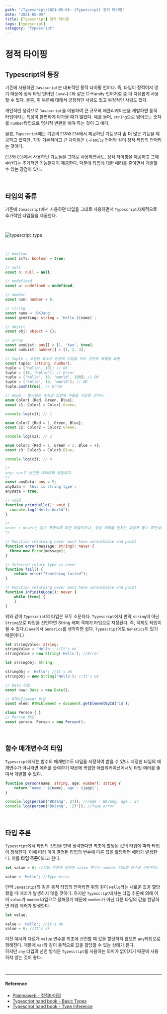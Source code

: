 ---
path: "/Typescript/2021-05-05--[Typescript] 정적 타이핑"
date: "2021-05-05"
title: [Typescript] 정적 타이핑
tags: [typescript]
category: "Typescript"
---

# 정적 타이핑

## Typescript의 등장

기존에 사용하던 `Javascript`는 대표적인 동적 타이핑 언어다. 즉, 타입이 정적이지 않기 때문에 정적 타입 언어인 `Java`나 `C`와 같은 C-Family 언어처럼 좀 더 자유롭게 사용할 수 있다. 물론, 이 부분에 대해서 긍정적인 사람도 있고 부정적인 사람도 있다.

개인적인 생각으로 `Javascript`을 이용하여 큰 규모의 애플리케이션을 개발하면 동적 타입이라는 특성이 불편하게 다가올 때가 많았다. 예를 들어, `string`으로 넘어오는 숫자를 `number`타입으로 명시적 변환을 해야 하는 것이 그 예다.

물론, `Typescript`에는 기존의 `ES5`와 `ES6`에서 제공하던 기능보다 좀 더 많은 기능을 제공하고 있지만, 가장 기본적이고 큰 차이점은 `C-Family` 언어와 같이 정적 타입의 언어라는 것이다.

`ES5`와 `ES6`에서 사용하던 기능들을 그대로 사용하면서도, 정적 타이핑을 제공하고 그에 수반되는 추가적인 기능들까지 제공한다. 덕분에 타입에 대한 에러를 줄이면서 개발할 수 있는 장점이 있다.

<br/>

## 타입의 종류

기존에 `Javascript`에서 사용하던 타입을 그대로 사용하면서 `Typescript`자체적으로 추가적인 타입들을 제공한다.

<br/>

![typescript_type](../assets/images/typescript_type.png)

<br/>

```ts
// boolean
const isTs: boolean = true;

// null
const n: null = null;

// undefined
const u: undefined = undefined;

// number
const num: number = 6;

// string
const name = 'BKJang';
const greeting: string = `Hello ${name}`;

// object
const obj: object = {};

// array
const anyList: any[] = [1, 'two', true];
const numList: number[] = [1, 2, 3];

// tuple : 고정된 요소수 만큼의 타입을 미리 선언후 배열을 표현
const tuple: [string, number];
tuple = ['hello', 10]; // OK
tuple = [10, 'hello']; // Error
tuple = ['hello', 10, 'world', 100]; // OK
tuple = ['hello', 10, 'world']; // OK
tuple.push(true); // Error

// enum : 열거형은 숫자값 집합에 이름을 지정한 것이다.
enum Color1 {Red, Green, Blue};
const c1: Color1 = Color1.Green;

console.log(c1); // 1

enum Color2 {Red = 1, Green, Blue};
const c2: Color2 = Color2.Green;

console.log(c2); // 2

enum Color3 {Red = 1, Green = 2, Blue = 4};
const c3: Color3 = Color3.Blue;

console.log(c3); // 4

/*
any: var로 선언한 데이터와 동일하다.
*/
const anyData: any = 5;
anyData = `this is string type`;
anyData = true;

// void
function printHello(): void {
  console.log("Hello World");
}

/*
never : never는 함수 표현식의 리턴 타입이거나, 항상 예외를 던지는 화살표 함수 표현식이거나, 리턴하지 않는 표현식이다.
*/

// Function returning never must have unreachable end point
function error(message: string): never {
  throw new Error(message);
}

// Inferred return type is never
function fail() {
    return error("Something failed");
}

// Function returning never must have unreachable end point
function infiniteLoop(): never {
    while (true) {
    }
}
```

위와 같이 `Typescript`의 타입은 모두 소문자다. `Typescript`에서 만약 `string`이 아닌 `String`으로 타입을 선언하면 String 래퍼 객체가 타입으로 지정된다. 즉, 객체도 타입이 될 수 있다.(`Java`에서 `Generics`를 생각하면 쉽다. `Typescript`에도 `Generics`이 있기 때문이다.)

```ts
let stringValue: string;
stringValue = 'Hello'; //It's ok
stringValue = new String('Hello'); //Error

let stringObj: String;

stringObj = 'Hello'; //It's ok
stringObj = new String('Hello'); //It's ok
```

```ts
// Date 타입
const now: Date = new Date();

// HTMLElement 타입
const elem: HTMLElement = document.getElementById('id');

class Person { }
// Person 타입
const person: Person = new Person();
```

<br/>

## 함수 매개변수의 타입

`Typescript`에서는 함수의 매개변수도 타입을 지정하여 받을 수 있다. 지정한 타입의 매개변수가 아니라면 에러를 출력하기 때문에 복잡한 애플리케이션에서도 타입 에러를 줄여서 개발할 수 있다.

```ts
function person(name: string, age: number): string {
    return `name : ${name}, age : ${age}`;
}

console.log(person('BKJang', 27)); //name : BKJang, age : 27
console.log(person('BKJang', '27')); //Type error
```

<br/>

## 타입 추론

`Typescript`에서 타입의 선언을 만약 생략한다면 최초에 할당된 값의 타입에 따라 타입이 정해진다. 이에 따라 이미 결정된 타입의 변수에 다른 값을 할당하면 에러가 발생한다. 이를 **타입 추론**이라고 한다.

```ts
let value = 6; //타입 추론에 의하여 value 변수는 number 타입의 변수로 선언된다.

value = 'Hello'; //Type error
```

만약 `Javascript`와 같은 동적 타입의 언어라면 위와 같이 `Hello`라는 새로운 값을 할당했을 때 에러가 발생하지 않을 것이다. 하지만 `Typescript`에서는 타입 추론에 의해 이미 `value`가 `number`타입으로 정해졌기 때문에 `number`가 아닌 다른 타입의 값을 할당하면 타입 에러가 발생한다.

```ts
let value;

value = 'Hello'; //It's ok
value = 6; //It's ok
```

이전 예시와 다르게 `value` 변수를 최초에 선언할 때 값을 할당하지 않으면 `any`타입으로 정해진다. 때문에 `var`와 같이 동적으로 값을 할당할 수 있는 상태가 된다. <br/>
하지만 `any` 타입의 선언 방식은 `Typescript`를 사용하는 의미가 없어지기 때문에 사용하지 않는 것이 좋다.

<br/>

---

#### Reference

- [Poiemaweb - 정적타이핑](https://poiemaweb.com/typescript-typing)
- [Typescript hand book - Basic Types](http://www.typescriptlang.org/docs/handbook/basic-types.html)
- [Typescript hand book - Type Inference](https://www.typescriptlang.org/docs/handbook/type-inference.html)


